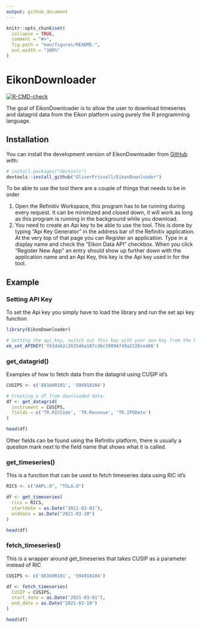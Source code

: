 ```yaml
---
output: github_document
---
```


<!-- README.md is generated from README.Rmd. Please edit that file -->

```r
knitr::opts_chunk$set(
  collapse = TRUE,
  comment = "#>",
  fig.path = "man/figures/README-",
  out.width = "100%"
)
```

# EikonDownloader

<!-- badges: start -->
[![R-CMD-check](https://github.com/OliverFrisvoll/EikonDownloader/actions/workflows/R-CMD-check.yaml/badge.svg)](https://github.com/OliverFrisvoll/EikonDownloader/actions/workflows/R-CMD-check.yaml)
<!-- badges: end -->

The goal of EikonDownloader is to allow the user to download timeseries and datagrid data from the Eikon platform using purely the R programming language.

## Installation

You can install the development version of EikonDownloader from [GitHub](https://github.com/) with:

``` r
# install.packages("devtools")
devtools::install_github("OliverFrisvoll/EikonDownloader")
```


To be able to use the tool there are a couple of things that needs to be in order

1. Open the Refinitiv Workspace, this program has to be running during every request. It can be minimized and closed down, it will work as long as this program is running in the background while you download.
2. You need to create an Api key to be able to use the tool. This is done by typing "Api Key Generator" in the address bar of the Refinitiv application. At the very top of that page you can Register an application. Type in a display name and check the "Eikon Data API" checkbox. When you click "Register New App" an entry should show up further down with the application name and an Api Key, this key is the Api key used in for the tool.


## Example

### Setting API Key
To set the Api key you simply have to load the library and run the set api key function.

```r
library(EikonDownloader)

# Setting the api_key, switch out this key with your own key from the Refinitiv Workspace
ek_set_APIKEY('f63dab2c283546a187cd6c59894749a2228ce486')

```

### get_datagrid()
Examples of how to fetch data from the datagrid using CUSIP id's

```r

CUSIPS <- c('88160R101', '594918104')

# Creating a df from downloaded data.
df <- get_datagrid(
  instrument = CUSIPS,
  fields = c('TR.RICCode', 'TR.Revenue', 'TR.IPODate')
)

head(df)
```

Other fields can be found using the Refinitiv platform, there is usually a question mark next to the field name that shows what it is called.

### get_timeseries()
This is a function that can be used to fetch timeseries data using RIC id's

```r

RICS <- c("AAPL.O", "TSLA.O")

df <- get_timeseries(
  rics = RICS,
  startdate = as.Date("2021-03-01"),
  enddate = as.Date("2021-03-10")
)

head(df)

```

### fetch_timeseries()
This is a wrapper around get_timeseries that takes CUSIP as a parameter instead of RIC

```r

CUSIPS <- c('88160R101', '594918104')

df <- fetch_timeseries(
  CUSIP = CUSIPS,
  start_date = as.Date("2021-03-01"),
  end_date = as.Date("2021-03-10")
)

head(df)

```

